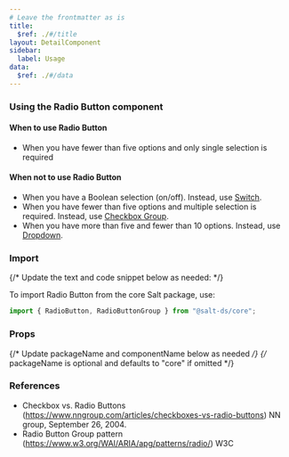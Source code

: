 ```yaml
---
# Leave the frontmatter as is
title:
  $ref: ./#/title
layout: DetailComponent
sidebar:
  label: Usage
data:
  $ref: ./#/data
---
```


### Using the Radio Button component

#### When to use Radio Button

- When you have fewer than five options and only single selection is required

#### When not to use Radio Button

- When you have a Boolean selection (on/off). Instead, use [Switch](../switch).
- When you have fewer than five options and multiple selection is required. Instead, use [Checkbox Group](../checkbox).
- When you have more than five and fewer than 10 options. Instead, use [Dropdown](../dropdown).

### Import

{/* Update the text and code snippet below as needed: */}

To import Radio Button from the core Salt package, use:

```js
import { RadioButton, RadioButtonGroup } from "@salt-ds/core";
```

### Props

{/* Update packageName and componentName below as needed */}
{/* packageName is optional and defaults to "core" if omitted */}

<PropsTable packageName="core" componentName="RadioButton" />

### References

- Checkbox vs. Radio Buttons (https://www.nngroup.com/articles/checkboxes-vs-radio-buttons) NN group, September 26, 2004.
- Radio Button Group pattern (https://www.w3.org/WAI/ARIA/apg/patterns/radio/) W3C
